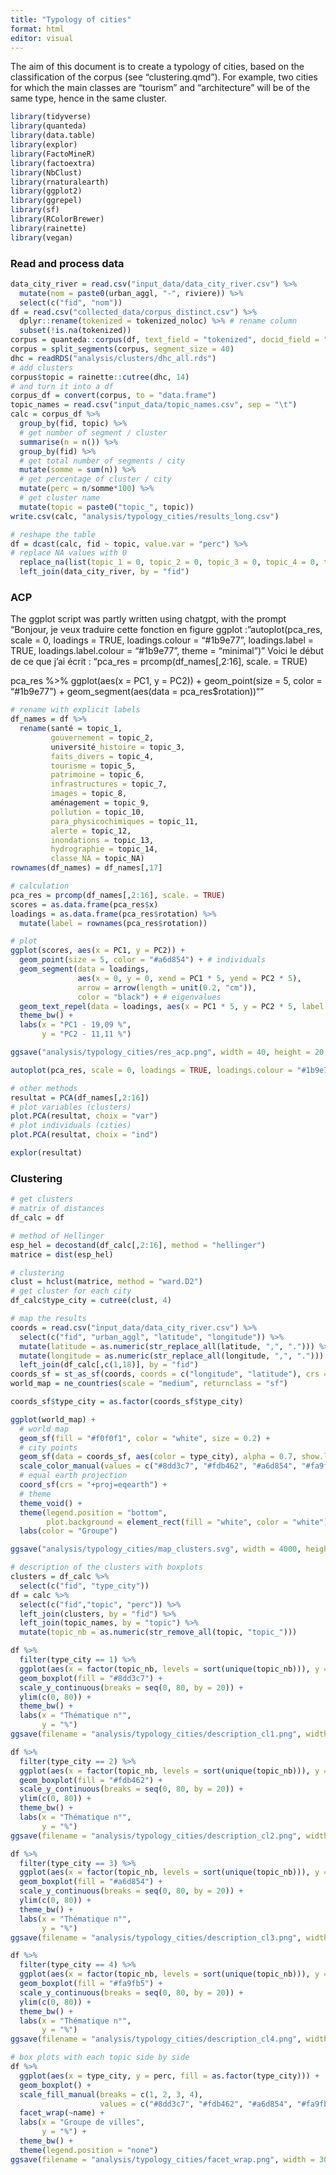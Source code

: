 ```yaml
---
title: "Typology of cities"
format: html
editor: visual
---
```


The aim of this document is to create a typology of cities, based on the classification of the corpus (see "clustering.qmd"). For example, two cities for which the main classes are "tourism" and "architecture" will be of the same type, hence in the same cluster.

```r
library(tidyverse)
library(quanteda)
library(data.table)
library(explor)
library(FactoMineR)
library(factoextra)
library(NbClust)
library(rnaturalearth)
library(ggplot2)
library(ggrepel)
library(sf)
library(RColorBrewer)
library(rainette)
library(vegan)
```

### Read and process data

```r
data_city_river = read.csv("input_data/data_city_river.csv") %>% 
  mutate(nom = paste0(urban_aggl, "-", riviere)) %>% 
  select(c("fid", "nom"))
df = read.csv("collected_data/corpus_distinct.csv") %>% 
  dplyr::rename(tokenized = tokenized_noloc) %>% # rename column
  subset(!is.na(tokenized)) 
corpus = quanteda::corpus(df, text_field = "tokenized", docid_field = "id")
corpus = split_segments(corpus, segment_size = 40)
dhc = readRDS("analysis/clusters/dhc_all.rds")
# add clusters
corpus$topic = rainette::cutree(dhc, 14)  
# and turn it into a df
corpus_df = convert(corpus, to = "data.frame")
topic_names = read.csv("input_data/topic_names.csv", sep = "\t")
calc = corpus_df %>% 
  group_by(fid, topic) %>% 
  # get number of segment / cluster
  summarise(n = n()) %>% 
  group_by(fid) %>% 
  # get total number of segments / city 
  mutate(somme = sum(n)) %>% 
  # get percentage of cluster / city
  mutate(perc = n/somme*100) %>% 
  # get cluster name
  mutate(topic = paste0("topic_", topic))
write.csv(calc, "analysis/typology_cities/results_long.csv")

# reshape the table
df = dcast(calc, fid ~ topic, value.var = "perc") %>% 
# replace NA values with 0
  replace_na(list(topic_1 = 0, topic_2 = 0, topic_3 = 0, topic_4 = 0, topic_5 = 0, topic_6 = 0, topic_7 = 0, topic_8 = 0, topic_9 = 0, topic_10 = 0, topic_11 = 0, topic_12 = 0, topic_13 = 0, topic_14 = 0, topic_NA = 0)) %>% 
  left_join(data_city_river, by = "fid")
```

### ACP

The ggplot script was partly written using chatgpt, with the prompt "Bonjour, je veux traduire cette fonction en figure ggplot : "autoplot(pca_res, scale = 0, loadings = TRUE, loadings.colour = "#1b9e77", loadings.label = TRUE, loadings.label.colour = "#1b9e77", theme = "minimal")" Voici le début de ce que j'ai écrit : "pca_res = prcomp(df_names\[,2:16\], scale. = TRUE)

pca_res %\>% ggplot(aes(x = PC1, y = PC2)) + geom_point(size = 5, color = "#1b9e77") + geom_segment(aes(data = pca_res\$rotation))""

```r
# rename with explicit labels
df_names = df %>% 
  rename(santé = topic_1,
         gouvernement = topic_2,
         université_histoire = topic_3,
         faits_divers = topic_4,
         tourisme = topic_5,
         patrimoine = topic_6,
         infrastructures = topic_7,
         images = topic_8,
         aménagement = topic_9,
         pollution = topic_10,
         para_physicochimiques = topic_11,
         alerte = topic_12,
         inondations = topic_13,
         hydrographie = topic_14,
         classe_NA = topic_NA)
rownames(df_names) = df_names[,17]

# calculation
pca_res = prcomp(df_names[,2:16], scale. = TRUE)
scores = as.data.frame(pca_res$x) 
loadings = as.data.frame(pca_res$rotation) %>% 
  mutate(label = rownames(pca_res$rotation))

# plot
ggplot(scores, aes(x = PC1, y = PC2)) +
  geom_point(size = 5, color = "#a6d854") + # individuals
  geom_segment(data = loadings,
               aes(x = 0, y = 0, xend = PC1 * 5, yend = PC2 * 5),
               arrow = arrow(length = unit(0.2, "cm")),
               color = "black") + # eigenvalues 
  geom_text_repel(data = loadings, aes(x = PC1 * 5, y = PC2 * 5, label = label), color = "black", size = 5) +
  theme_bw() +
  labs(x = "PC1 - 19,09 %",
       y = "PC2 - 11,11 %")

ggsave("analysis/typology_cities/res_acp.png", width = 40, height = 20, units = "cm")
```

```r
autoplot(pca_res, scale = 0, loadings = TRUE, loadings.colour = "#1b9e77", loadings.label = TRUE, loadings.label.colour = "#1b9e77", theme = "minimal")

# other methods 
resultat = PCA(df_names[,2:16])
# plot variables (clusters)
plot.PCA(resultat, choix = "var") 
# plot individuals (cities)
plot.PCA(resultat, choix = "ind")

explor(resultat)
```

### Clustering

```r
# get clusters
# matrix of distances
df_calc = df

# method of Hellinger
esp_hel = decostand(df_calc[,2:16], method = "hellinger")
matrice = dist(esp_hel)

# clustering
clust = hclust(matrice, method = "ward.D2")
# get cluster for each city
df_calc$type_city = cutree(clust, 4)

# map the results
coords = read.csv("input_data/data_city_river.csv") %>% 
  select(c("fid", "urban_aggl", "latitude", "longitude")) %>% 
  mutate(latitude = as.numeric(str_replace_all(latitude, ",", "."))) %>% 
  mutate(longitude = as.numeric(str_replace_all(longitude, ",", "."))) %>% 
  left_join(df_calc[,c(1,18)], by = "fid")
coords_sf = st_as_sf(coords, coords = c("longitude", "latitude"), crs = 4326)
world_map = ne_countries(scale = "medium", returnclass = "sf")

coords_sf$type_city = as.factor(coords_sf$type_city)

ggplot(world_map) +
  # world map 
  geom_sf(fill = "#f0f0f1", color = "white", size = 0.2) +
  # city points
  geom_sf(data = coords_sf, aes(color = type_city), alpha = 0.7, show.legend = TRUE, size = 4) +
  scale_color_manual(values = c("#8dd3c7", "#fdb462", "#a6d854", "#fa9fb5")) +
  # equal earth projection
  coord_sf(crs = "+proj=eqearth") +
  # theme
  theme_void() +
  theme(legend.position = "bottom",
        plot.background = element_rect(fill = "white", color = "white")) +
  labs(color = "Groupe")

ggsave("analysis/typology_cities/map_clusters.svg", width = 4000, height = 2500, units = "px")
```

```r
# description of the clusters with boxplots
clusters = df_calc %>% 
  select(c("fid", "type_city"))
df = calc %>% 
  select(c("fid","topic", "perc")) %>% 
  left_join(clusters, by = "fid") %>% 
  left_join(topic_names, by = "topic") %>%
  mutate(topic_nb = as.numeric(str_remove_all(topic, "topic_")))

df %>% 
  filter(type_city == 1) %>% 
  ggplot(aes(x = factor(topic_nb, levels = sort(unique(topic_nb))), y = perc)) +
  geom_boxplot(fill = "#8dd3c7") +
  scale_y_continuous(breaks = seq(0, 80, by = 20)) +
  ylim(c(0, 80)) +
  theme_bw() +
  labs(x = "Thématique n°",
       y = "%")
ggsave(filename = "analysis/typology_cities/description_cl1.png", width = 20, height = 10, units = "cm")

df %>% 
  filter(type_city == 2) %>% 
  ggplot(aes(x = factor(topic_nb, levels = sort(unique(topic_nb))), y = perc)) + 
  geom_boxplot(fill = "#fdb462") +
  scale_y_continuous(breaks = seq(0, 80, by = 20)) +
  ylim(c(0, 80)) +
  theme_bw() +
  labs(x = "Thématique n°",
       y = "%")
ggsave(filename = "analysis/typology_cities/description_cl2.png", width = 20, height = 10, units = "cm")

df %>% 
  filter(type_city == 3) %>% 
  ggplot(aes(x = factor(topic_nb, levels = sort(unique(topic_nb))), y = perc)) + 
  geom_boxplot(fill = "#a6d854") +
  scale_y_continuous(breaks = seq(0, 80, by = 20)) +
  ylim(c(0, 80)) +
  theme_bw() +
  labs(x = "Thématique n°",
       y = "%")
ggsave(filename = "analysis/typology_cities/description_cl3.png", width = 20, height = 10, units = "cm")

df %>% 
  filter(type_city == 4) %>% 
  ggplot(aes(x = factor(topic_nb, levels = sort(unique(topic_nb))), y = perc)) + 
  geom_boxplot(fill = "#fa9fb5") +
  scale_y_continuous(breaks = seq(0, 80, by = 20)) +
  ylim(c(0, 80)) +
  theme_bw() +
  labs(x = "Thématique n°",
       y = "%")
ggsave(filename = "analysis/typology_cities/description_cl4.png", width = 20, height = 10, units = "cm")
```

```r
# box plots with each topic side by side 
df %>% 
  ggplot(aes(x = type_city, y = perc, fill = as.factor(type_city))) + 
  geom_boxplot() +
  scale_fill_manual(breaks = c(1, 2, 3, 4),
                    values = c("#8dd3c7", "#fdb462", "#a6d854", "#fa9fb5")) +
  facet_wrap(~name) +
  labs(x = "Groupe de villes",
       y = "%") +
  theme_bw() +
  theme(legend.position = "none") 
ggsave(filename = "analysis/typology_cities/facet_wrap.png", width = 30, height = 25, units = "cm")
```
